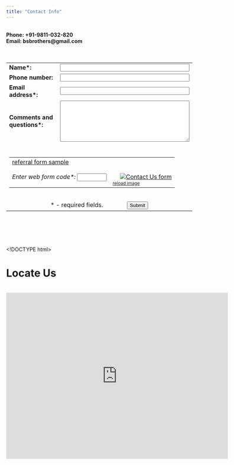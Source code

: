 ```yaml
---
title: "Contact Info"
---
```

<br> <b>Phone:  +91-9811-032-820
<br> Email:  bsbrothers@gmail.com </b><br>
<br>
<br>

<form action="https://www.SnapHost.com/captcha/send.aspx" id="ContactUsCaptchaWebForm" method="post" onsubmit="return ValidateForm(this);" target="_top">
<input name="skip_WhereToSend" type="hidden" value="jaspreet.singh@absolutdata.com" />
<input name="skip_SnapHostID" type="hidden" value="3N47RMJZXJUN" />
<input name="skip_WhereToReturn" type="hidden" value="https://jaspreetsehra92.github.io/" />
<input name="skip_Subject" type="hidden" value="Online Request" />
<input name="skip_ShowUsersIp" type="hidden" value="1" />
<input name="skip_SendCopyToUser" type="hidden" value="1" />
<script type="text/javascript">
function ValidateForm(frm) {
if (frm.Name.value == "") {alert('Name is required.');frm.Name.focus();return false;}
if (frm.FromEmailAddress.value == "") {alert('Email address is required.');frm.FromEmailAddress.focus();return false;}
if (frm.FromEmailAddress.value.indexOf("@") < 1 || frm.FromEmailAddress.value.indexOf(".") < 1) {alert('Please enter a valid email address.');frm.FromEmailAddress.focus();return false;}
if (frm.Comments.value == "") {alert('Please enter comments or questions.');frm.Comments.focus();return false;}
if (frm.skip_CaptchaCode.value == "") {alert('Enter web form code.');frm.skip_CaptchaCode.focus();return false;}
return true; }
function ReloadCaptchaImage(captchaImageId) {
var obj = document.getElementById(captchaImageId);
var src = '' + obj.src;
obj.src = '';
var date = new Date();
var pos = src.indexOf('&rad=');
if (pos >= 0) { src = src.substr(0, pos); }
obj.src = src + '&rad=' + date.getTime();
return false; }
</script>
<table border="0" cellpadding="5" cellspacing="0" width="600">
<tr>
<td><b>Name*:</b></td>
<td><input name="Name" type="text" maxlength="60" style="width:350px;" /></td>
</tr><tr>
<td><b>Phone number:</b></td>
<td><input name="PhoneNumber" type="text" maxlength="43" style="width:350px;" /></td>
</tr><tr>
<td><b>Email address*:</b></td>
<td><input name="FromEmailAddress" type="text" maxlength="60" style="width:350px;" /></td>
</tr><tr>
<td><b>Comments and questions*:</b></td>
<td><textarea name="Comments" rows="7" cols="40" style="width:350px;"></textarea></td>
</tr><tr>
<td colspan="2" align="center"> <br />
<table border="0" cellpadding="0" cellspacing="0">
<tr><td colspan="2" style="padding-bottom:18px;">
<!-- Please check our ProCaptcha service which is ad-free:
https://www.SnapHost.com/captcha/ProCaptchaOverview.aspx -->
<a href="http://www.snaphost.com/captcha/TellFriend.aspx" alt="referral form sample" title="referral form sample">
referral form sample</a></td></tr>
<tr valign="top"><td> <i>Enter web form code*:</i>
<input name="skip_CaptchaCode" type="text" style="width:80px;" maxlength="6" />
</td><td>
<a href="https://www.snaphost.com/captcha/ReadyForms/ContactUsForm.aspx"><img id="CaptchaImage" alt="Contact Us form" title="HTML code for Contact Us form"
style="margin-left:20px;"
src="https://www.SnapHost.com/captcha/CaptchaImage.aspx?id=3N47RMJZXJUN&ImgType=2" /></a><br />
<a href="#" onclick="return ReloadCaptchaImage('CaptchaImage');"><span style="font-size:12px;">reload image</span></a> </td></tr>
</table> <br />
* - required fields. &nbsp; &nbsp; &nbsp; &nbsp; &nbsp; &nbsp; &nbsp;
<input name="skip_Submit" type="submit" value="Submit" />
</td></tr>
</table><br />
</form>

<br><br>


<!DOCTYPE html>
<html>
<body>
<h1> Locate Us </h1>
<br>
<iframe src="https://www.google.com/maps/embed?pb=!1m18!1m12!1m3!1d437.6118630448097!2d77.17732697852756!3d28.662865307772613!2m3!1f0!2f0!3f0!3m2!1i1024!2i768!4f13.1!3m3!1m2!1s0x390d0289868ef21f%3A0x3c7f7f930223c9d2!2sL+N+Matta+%26+Sons!5e0!3m2!1sen!2sin!4v1547547720838" width="600" height="450" frameborder="0" style="border:0" allowfullscreen></iframe>

</body>
</html>